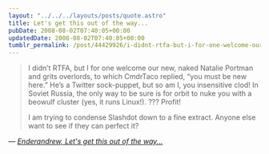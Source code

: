 ```yaml
---
layout: "../../../layouts/posts/quote.astro"
title: Let's get this out of the way...
pubDate: 2008-08-02T07:40:05+00:00
updatedDate: 2008-08-02T07:40:05+00:00
tumblr_permalink: /post/44429926/i-didnt-rtfa-but-i-for-one-welcome-our-new
---
```


> I didn&rsquo;t RTFA, but I for one welcome our new, naked Natalie Portman and grits overlords, to which CmdrTaco replied, &ldquo;you must be new here.&rdquo; He&rsquo;s a Twitter sock-puppet, but so am I, you insensitive clod! In Soviet Russia, the only way to be sure is for orbit to nuke you with a beowulf cluster (yes, it runs Linux!). ??? Profit!
>
> I am trying to condense Slashdot down to a fine extract. Anyone else want to see if they can perfect it?

— <cite>[Enderandrew, _Let's get this out of the way..._](https://entertainment.slashdot.org/comments.pl?sid=633713&cid=24443811)</cite>
